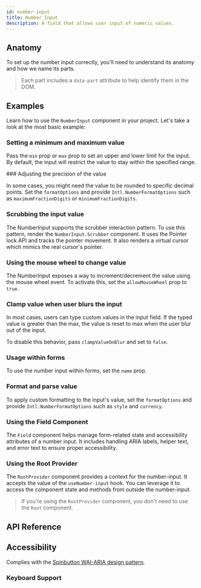 ```yaml
---
id: number-input
title: Number Input
description: A field that allows user input of numeric values.
---
```


<ComponentPreview id="NumberInput" />

## Anatomy

To set up the number input correctly, you'll need to understand its anatomy and how we name its parts.

> Each part includes a `data-part` attribute to help identify them in the DOM.

<Anatomy id="number-input" />

## Examples

Learn how to use the `NumberInput` component in your project. Let's take a look at the most basic example:

<Example id="basic" />

### Setting a minimum and maximum value

Pass the `min` prop or `max` prop to set an upper and lower limit for the input. By default, the input will restrict the
value to stay within the specified range.

<Example id="min-max" />
### Adjusting the precision of the value

In some cases, you might need the value to be rounded to specific decimal points. Set the `formatOptions` and provide
`Intl.NumberFormatOptions` such as `maximumFractionDigits` or `minimumFractionDigits`.

<Example id="fraction-digits" />

### Scrubbing the input value

The NumberInput supports the scrubber interaction pattern. To use this pattern, render the `NumberInput.Scrubber`
component. It uses the Pointer lock API and tracks the pointer movement. It also renders a virtual cursor which mimics
the real cursor's pointer.

<Example id="scrubber" />

### Using the mouse wheel to change value

The NumberInput exposes a way to increment/decrement the value using the mouse wheel event. To activate this, set the
`allowMouseWheel` prop to `true`.

<Example id="mouse-wheel" />

### Clamp value when user blurs the input

In most cases, users can type custom values in the input field. If the typed value is greater than the max, the value is
reset to max when the user blur out of the input.

To disable this behavior, pass `clampValueOnBlur` and set to `false`.

<Example id="no-clamp" />

### Usage within forms

To use the number input within forms, set the `name` prop.

<Example id="form-usage" />

### Format and parse value

To apply custom formatting to the input's value, set the `formatOptions` and provide `Intl.NumberFormatOptions` such as
`style` and `currency`.

<Example id="formatted" />

### Using the Field Component

The `Field` component helps manage form-related state and accessibility attributes of a number input. It includes
handling ARIA labels, helper text, and error text to ensure proper accessibility.

<Example id="with-field" />

### Using the Root Provider

The `RootProvider` component provides a context for the number-input. It accepts the value of the `useNumber-input`
hook. You can leverage it to access the component state and methods from outside the number-input.

<Example id="root-provider" />

> If you're using the `RootProvider` component, you don't need to use the `Root` component.

## API Reference

<ComponentTypes id="number-input" />

## Accessibility

Complies with the [Spinbutton WAI-ARIA design pattern](https://www.w3.org/WAI/ARIA/apg/patterns/spinbutton/).

### Keyboard Support

<KeyBindingsTable id="number-input" />
